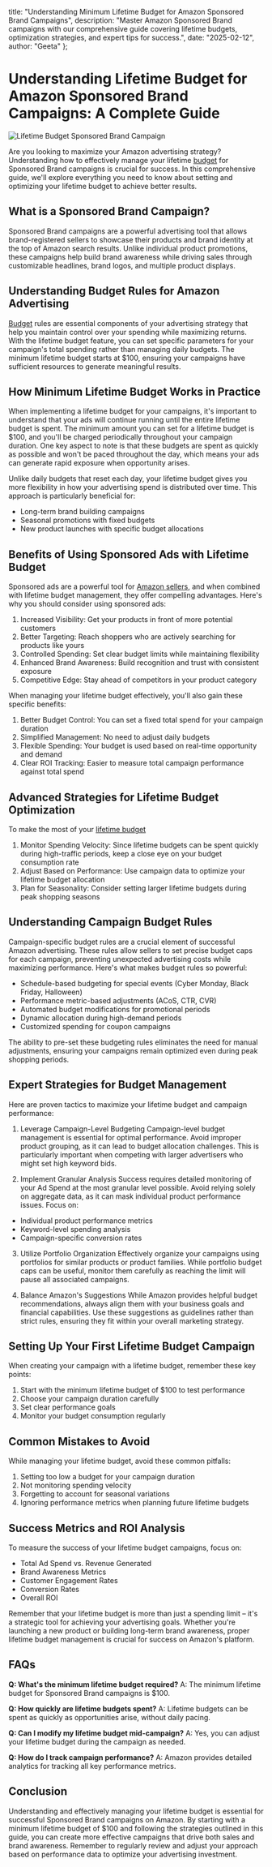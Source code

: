  title: "Understanding Minimum Lifetime Budget for Amazon Sponsored Brand Campaigns",
  description: "Master Amazon Sponsored Brand campaigns with our comprehensive guide covering lifetime budgets, optimization strategies, and expert tips for success.",
  date: "2025-02-12",
  author: "Geeta"
};

# Understanding Lifetime Budget for Amazon Sponsored Brand Campaigns: A Complete Guide

![Lifetime Budget Sponsored Brand Campaign](/images/blog/lifetime-budget-amazon-sponsored-brands.jpeg)

Are you looking to maximize your Amazon advertising strategy? Understanding how to effectively manage your lifetime [budget](https://www.revns.com/blog/post/ppc-advertising-budget-calculator) for Sponsored Brand campaigns is crucial for success. In this comprehensive guide, we'll explore everything you need to know about setting and optimizing your lifetime budget to achieve better results.

## What is a Sponsored Brand Campaign?

Sponsored Brand campaigns are a powerful advertising tool that allows brand-registered sellers to showcase their products and brand identity at the top of Amazon search results. Unlike individual product promotions, these campaigns help build brand awareness while driving sales through customizable headlines, brand logos, and multiple product displays.

## Understanding Budget Rules for Amazon Advertising

[Budget](https://www.revns.com/blog/post/amazon-seller-fee-structure-and-profitability) rules are essential components of your advertising strategy that help you maintain control over your spending while maximizing returns. With the lifetime budget feature, you can set specific parameters for your campaign's total spending rather than managing daily budgets. The minimum lifetime budget starts at $100, ensuring your campaigns have sufficient resources to generate meaningful results.

## How Minimum Lifetime Budget Works in Practice

When implementing a lifetime budget for your campaigns, it's important to understand that your ads will continue running until the entire lifetime budget is spent. The minimum amount you can set for a lifetime budget is $100, and you'll be charged periodically throughout your campaign duration. One key aspect to note is that these budgets are spent as quickly as possible and won't be paced throughout the day, which means your ads can generate rapid exposure when opportunity arises.

Unlike daily budgets that reset each day, your lifetime budget gives you more flexibility in how your advertising spend is distributed over time. This approach is particularly beneficial for:

- Long-term brand building campaigns
- Seasonal promotions with fixed budgets
- New product launches with specific budget allocations

## Benefits of Using Sponsored Ads with Lifetime Budget

Sponsored ads are a powerful tool for [Amazon sellers](https://www.revns.com/blog/post/full-service-amazon-management-agency), and when combined with lifetime budget management, they offer compelling advantages. Here's why you should consider using sponsored ads:

1. Increased Visibility: Get your products in front of more potential customers
2. Better Targeting: Reach shoppers who are actively searching for products like yours
3. Controlled Spending: Set clear budget limits while maintaining flexibility
4. Enhanced Brand Awareness: Build recognition and trust with consistent exposure
5. Competitive Edge: Stay ahead of competitors in your product category

When managing your lifetime budget effectively, you'll also gain these specific benefits:

1. Better Budget Control: You can set a fixed total spend for your campaign duration
2. Simplified Management: No need to adjust daily budgets
3. Flexible Spending: Your budget is used based on real-time opportunity and demand
4. Clear ROI Tracking: Easier to measure total campaign performance against total spend

## Advanced Strategies for Lifetime Budget Optimization

To make the most of your [lifetime budget](https://advertising.amazon.com/help/GVYUKBJQFPH7ZQ2L)

1. Monitor Spending Velocity: Since lifetime budgets can be spent quickly during high-traffic periods, keep a close eye on your budget consumption rate
2. Adjust Based on Performance: Use campaign data to optimize your lifetime budget allocation
3. Plan for Seasonality: Consider setting larger lifetime budgets during peak shopping seasons

## Understanding Campaign Budget Rules

Campaign-specific budget rules are a crucial element of successful Amazon advertising. These rules allow sellers to set precise budget caps for each campaign, preventing unexpected advertising costs while maximizing performance. Here's what makes budget rules so powerful:

- Schedule-based budgeting for special events (Cyber Monday, Black Friday, Halloween)
- Performance metric-based adjustments (ACoS, CTR, CVR)
- Automated budget modifications for promotional periods
- Dynamic allocation during high-demand periods
- Customized spending for coupon campaigns

The ability to pre-set these budgeting rules eliminates the need for manual adjustments, ensuring your campaigns remain optimized even during peak shopping periods.

## Expert Strategies for Budget Management

Here are proven tactics to maximize your lifetime budget and campaign performance:

1. Leverage Campaign-Level Budgeting
Campaign-level budget management is essential for optimal performance. Avoid improper product grouping, as it can lead to budget allocation challenges. This is particularly important when competing with larger advertisers who might set high keyword bids.

2. Implement Granular Analysis
Success requires detailed monitoring of your Ad Spend at the most granular level possible. Avoid relying solely on aggregate data, as it can mask individual product performance issues. Focus on:
- Individual product performance metrics
- Keyword-level spending analysis
- Campaign-specific conversion rates

3. Utilize Portfolio Organization
Effectively organize your campaigns using portfolios for similar products or product families. While portfolio budget caps can be useful, monitor them carefully as reaching the limit will pause all associated campaigns.

4. Balance Amazon's Suggestions
While Amazon provides helpful budget recommendations, always align them with your business goals and financial capabilities. Use these suggestions as guidelines rather than strict rules, ensuring they fit within your overall marketing strategy.

## Setting Up Your First Lifetime Budget Campaign

When creating your campaign with a lifetime budget, remember these key points:

1. Start with the minimum lifetime budget of $100 to test performance
2. Choose your campaign duration carefully
3. Set clear performance goals
4. Monitor your budget consumption regularly

## Common Mistakes to Avoid

While managing your lifetime budget, avoid these common pitfalls:

1. Setting too low a budget for your campaign duration
2. Not monitoring spending velocity
3. Forgetting to account for seasonal variations
4. Ignoring performance metrics when planning future lifetime budgets

## Success Metrics and ROI Analysis

To measure the success of your lifetime budget campaigns, focus on:

- Total Ad Spend vs. Revenue Generated
- Brand Awareness Metrics
- Customer Engagement Rates
- Conversion Rates
- Overall ROI

Remember that your lifetime budget is more than just a spending limit – it's a strategic tool for achieving your advertising goals. Whether you're launching a new product or building long-term brand awareness, proper lifetime budget management is crucial for success on Amazon's platform.

## FAQs
**Q: What's the minimum lifetime budget required?**
A: The minimum lifetime budget for Sponsored Brand campaigns is $100.

**Q: How quickly are lifetime budgets spent?**
A: Lifetime budgets can be spent as quickly as opportunities arise, without daily pacing.

**Q: Can I modify my lifetime budget mid-campaign?**
A: Yes, you can adjust your lifetime budget during the campaign as needed.

**Q: How do I track campaign performance?**
A: Amazon provides detailed analytics for tracking all key performance metrics.

## Conclusion

Understanding and effectively managing your lifetime budget is essential for successful Sponsored Brand campaigns on Amazon. By starting with a minimum lifetime budget of $100 and following the strategies outlined in this guide, you can create more effective campaigns that drive both sales and brand awareness. Remember to regularly review and adjust your approach based on performance data to optimize your advertising investment.
